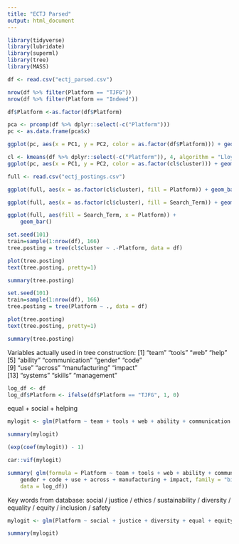 ---
title: "ECTJ Parsed"
output: html_document
---

```{r}
library(tidyverse)
library(lubridate)
library(superml)
library(tree)
library(MASS)
```

```{r}
df <- read.csv("ectj_parsed.csv") 
```

```{r}
nrow(df %>% filter(Platform == "TJFG"))
nrow(df %>% filter(Platform == "Indeed"))
```

```{r}
df$Platform <-as.factor(df$Platform)
```

```{r}
pca <- prcomp(df %>% dplyr::select(-c("Platform")))
pc <- as.data.frame(pca$x)
```

```{r}
ggplot(pc, aes(x = PC1, y = PC2, color = as.factor(df$Platform))) + geom_point()
```

```{r}
cl <- kmeans(df %>% dplyr::select(-c("Platform")), 4, algorithm = "Lloyd")
ggplot(pc, aes(x = PC1, y = PC2, color = as.factor(cl$cluster))) + geom_point()
```

```{r}
full <- read.csv("ectj_postings.csv")
```


```{r}
ggplot(full, aes(x = as.factor(cl$cluster), fill = Platform)) + geom_bar()
```

```{r}
ggplot(full, aes(x = as.factor(cl$cluster), fill = Search_Term)) + geom_bar()
```

```{r}
ggplot(full, aes(fill = Search_Term, x = Platform)) + 
    geom_bar()
```


```{r}
set.seed(101)
train=sample(1:nrow(df), 166)
tree.posting = tree(cl$cluster ~ .-Platform, data = df)
```

```{r}
plot(tree.posting)
text(tree.posting, pretty=1)
```

```{r}
summary(tree.posting)
```


```{r}
set.seed(101)
train=sample(1:nrow(df), 166)
tree.posting = tree(Platform ~ ., data = df)
```

```{r}
plot(tree.posting)
text(tree.posting, pretty=1)
```

```{r}
summary(tree.posting)
```

Variables actually used in tree construction:
 [1] "team"          "tools"         "web"           "help"         
 [5] "ability"       "communication" "gender"        "code"         
 [9] "use"           "across"        "manufacturing" "impact"       
[13] "systems"       "skills"        "management"   

```{r}
log_df <- df
log_df$Platform <- ifelse(df$Platform == "TJFG", 1, 0)
```

equal + social + helping

```{r}
mylogit <- glm(Platform ~ team + tools + web + ability + communication + gender + code + use + across + manufacturing + impact, data = log_df, family = "binomial")
```

```{r}
summary(mylogit)
```

```{r}
(exp(coef(mylogit)) - 1) 
```


```{r}
car::vif(mylogit)
```


```{r}
summary( glm(formula = Platform ~ team + tools + web + ability + communication + 
    gender + code + use + across + manufacturing + impact, family = "binomial", 
    data = log_df))
```


Key words from database: social / justice / ethics / sustainability / diversity / equality / equity / inclusion / safety 

```{r}
mylogit <- glm(Platform ~ social + justice + diversity + equal + equity + inclusion + safety , data = log_df, family = "binomial")
```

```{r}
summary(mylogit)
```

